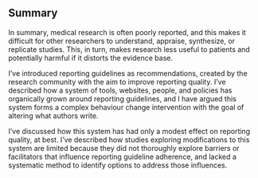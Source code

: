 ## Summary 

In summary, medical research is often poorly reported, and this makes it difficult for other researchers to understand, appraise, synthesize, or replicate studies. This, in turn, makes research less useful to patients and potentially harmful if it distorts the evidence base.

I've introduced reporting guidelines as recommendations, created by the research community with the aim to improve reporting quality. I've described how a system of tools, websites, people, and policies has organically grown around reporting guidelines, and I have argued this system forms a complex behaviour change intervention with the goal of altering what authors write. 

I've discussed how this system has had only a modest effect on reporting quality, at best. I've described how studies exploring modifications to this system are limited because they did not thoroughly explore barriers or facilitators that influence reporting guideline adherence, and lacked a systematic method to identify options to address those influences. 
